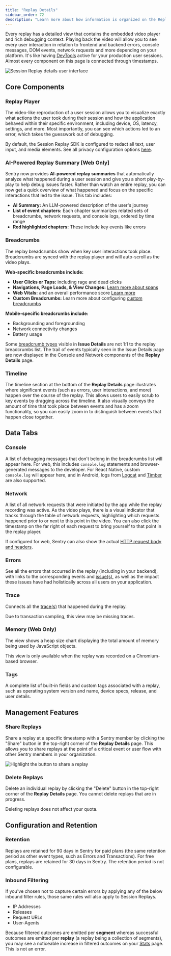 ```yaml
---
title: "Replay Details"
sidebar_order: 72
description: "Learn more about how information is organized on the Replay Details page and how to share and delete replays."
---
```


<Include name="session-replay-web-report-bug.mdx" />

Every replay has a detailed view that contains the embedded video player and rich debugging context. Playing back the video will allow you to see every user interaction in relation to frontend and backend errors, console messages, DOM events, network requests and more depending on your platform. It's like having [DevTools](https://developer.chrome.com/docs/devtools/overview/) active for your production user sessions. Almost every component on this page is connected through timestamps.

![Session Replay details user interface](./img/session-replay-hero.png)

## Core Components

### Replay Player

The video-like reproduction of a user session allows you to visualize exactly what actions the user took during their session and how the application behaved within their specific environment, including device, OS, latency, settings, and more. Most importantly, you can see which actions led to an error, which takes the guesswork out of debugging.

<Alert>

By default, the Session Replay SDK is configured to redact all text, user input, and media elements. See all privacy configuration options [here](/platform-redirect/?next=/session-replay/privacy/).

</Alert>

### AI-Powered Replay Summary [Web Only]

<Include name="feature-available-for-user-group-early-adopter.mdx" />

Sentry now provides **AI-powered replay summaries** that automatically analyze what happened during a user session and give you a short play-by-play to help debug issues faster. Rather than watch an entire replay, you can now get a quick overview of what happened and focus on the specific interactions that led to the issue. This tab includes:

- **AI Summary:** An LLM-powered description of the user's journey
- **List of event chapters:** Each chapter summarizes related sets of breadcrumbs, network requests, and console logs, ordered by time range
- **Red highlighted chapters:** These include key events like errors

### Breadcrumbs

The replay breadcrumbs show when key user interactions took place. Breadcrumbs are synced with the replay player and will auto-scroll as the video plays.

**Web-specific breadcrumbs include:**
- **User Clicks or Taps:** including rage and dead clicks
- **Navigations, Page Loads, & View Changes:** [Learn more about spans](/product/sentry-basics/distributed-tracing/)
- **Web Vitals:** and an overall performance score [Learn more](/product/insights/web-vitals/)
- **Custom Breadcrumbs:** Learn more about configuring [custom breadcrumbs](/product/sentry-basics/integrate-backend/configuration-options/#breadcrumbs)

**Mobile-specific breadcrumbs include:**
- Backgrounding and foregrounding
- Network connectivity changes
- Battery usage

<Alert>

Some [breadcrumb types](/product/issues/issue-details/breadcrumbs/) visible in **Issue Details** are not 1:1 to the replay breadcrumbs list. The trail of events typically seen in the Issue Details page are now displayed in the Console and Network components of the **Replay Details** page.

</Alert>

### Timeline

The timeline section at the bottom of the **Replay Details** page illustrates where significant events (such as errors, user interactions, and more) happen over the course of the replay. This allows users to easily scrub to key events by dragging across the timeline. It also visually conveys the amount of time that took place between events and has a zoom functionality, so you can easily zoom in to distinguish between events that happen close together.

## Data Tabs

### Console

A list of debugging messages that don't belong in the breadcrumbs list will appear here. For web, this includes `console.log` statements and browser-generated messages to the developer. For React Native, custom `console.log` will appear here, and in Android, logs from [Logcat](/platforms/android/integrations/logcat/) and [Timber](/platforms/android/integrations/timber/) are also supported.

### Network

A list of all network requests that were initiated by the app while the replay recording was active. As the video plays, there is a visual indicator that tracks through the table of network requests, highlighting which requests happened prior to or next to this point in the video. You can also click the timestamp on the far right of each request to bring yourself to that point in the replay player.

<Alert>

If configured for web, Sentry can also show the actual [HTTP request body and headers](/platform-redirect/?next=/session-replay/configuration/#network-details).

</Alert>

### Errors

See all the errors that occurred in the replay (including in your backend), with links to the corresponding events and [issue(s)](/product/issues/issue-details/error-issues/), as well as the impact these issues have had holistically across all users on your application.

### Trace

Connects all the [trace(s)](/product/sentry-basics/tracing/distributed-tracing/#traces-transactions-and-spans) that happened during the replay.

<Alert>

Due to transaction sampling, this view may be missing traces.

</Alert>

### Memory (Web Only)

The view shows a heap size chart displaying the total amount of memory being used by JavaScript objects.

<Alert>

This view is only available when the replay was recorded on a Chromium-based browser.

</Alert>

### Tags

A complete list of built-in fields and custom tags associated with a replay, such as operating system version and name, device specs, release, and user details.

## Management Features

### Share Replays

Share a replay at a specific timestamp with a Sentry member by clicking the "Share" button in the top-right corner of the **Replay Details** page. This allows you to share replays at the point of a critical event or user flow with other Sentry members in your organization.

![Highlight the button to share a replay](./img/replay-details-share.png)

### Delete Replays

Delete an individual replay by clicking the "Delete" button in the top-right corner of the **Replay Details** page. You cannot delete replays that are in progress.

<Alert>

Deleting replays does not affect your quota.

</Alert>

## Configuration and Retention

### Retention

Replays are retained for 90 days in Sentry for paid plans (the same retention period as other event types, such as Errors and Transactions). For free plans, replays are retained for 30 days in Sentry. The retention period is not configurable.

### Inbound Filtering

If you've chosen not to capture certain errors by applying any of the below inbound filter rules, those same rules will also apply to Session Replays.

- IP Addresses
- Releases
- Request URLs
- User-Agents

<Alert>

Because filtered outcomes are emitted per **segment** whereas successful outcomes are emitted per **replay** (a replay being a collection of segments), you may see a noticeable increase in filtered outcomes on your [Stats](https://sentry.io/orgredirect/organizations/:orgslug/stats) page. This is not an error.

</Alert>
